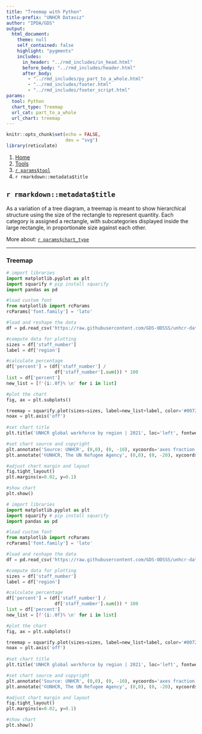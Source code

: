 ```yaml
---
title: "Treemap with Python"
title-prefix: "UNHCR Dataviz"
author: "IPDA/GDS"
output:
  html_document:
    theme: null
    self_contained: false
    highlight: "pygments"
    includes:
      in_header: "../rmd_includes/in_head.html"
      before_body: "../rmd_includes/header.html"
      after_body:
        - "../rmd_includes/py_part_to_a_whole.html"
        - "../rmd_includes/footer.html"
        - "../rmd_includes/footer_script.html"
params:
  tool: Python
  chart_type: Treemap
  url_cat: part_to_a_whole
  url_chart: treemap
---
```


```r
knitr::opts_chunk$set(echo = FALSE,
                      dev = "svg")
library(reticulate)
```

<main id="tools" class="container py-5">

<!-- Breadcrumb is filled automatically with the text from Title and Tool parameter in YAML --> 
<nav aria-label="breadcrumb">
    <ol class="breadcrumb">
        <li class="breadcrumb-item"><a href="../../">Home</a></li>
        <li class="breadcrumb-item"><a href="../">Tools</a></li>
        <li class="breadcrumb-item"><a href="../`r tolower(params$tool)`/">`r params$tool`</a></li>
        <li class="breadcrumb-item active" aria-current="page">`r rmarkdown::metadata$title`</li>
    </ol>
</nav>

<!-- Intro header --> 
<div class="my-5 text-center">

## `r rmarkdown::metadata$title`

<div class="row justify-content-center">
<div class="col-lg-8">

<!-- Only text to change below, the rest comes from the YAML --> 
As a variation of a tree diagram, a treemap is meant to show hierarchical structure using the size of the rectangle to represent quantity. Each category is assigned a rectangle, with subcategories displayed inside the large rectangle, in proportionate size against each other.

More about: <a href="../../chart_gallery/`r params$url_cat`.html#`r params$url_chart`">`r params$chart_type`</a>

</div>
</div>
</div>


----

<!-- Beginning of section, should be preceded by hr (----) --> 
<section class="my-5">

### Treemap

<div class="row">

<!-- First column for large screen --> 
<div class="col-lg-6">

```python
# import libraries
import matplotlib.pyplot as plt
import squarify # pip install squarify
import pandas as pd

#load custom font
from matplotlib import rcParams
rcParams['font.family'] = 'lato'

#load and reshape the data
df = pd.read_csv('https://raw.githubusercontent.com/GDS-ODSSS/unhcr-dataviz-platform/master/data/part_to_a_whole/treemap.csv')

#compute data for plotting
sizes = df['staff_number']
label = df['region']

#calculate percentage
df['percent'] = (df['staff_number'] / 
                  df['staff_number'].sum()) * 100
list = df['percent']
new_list = [f'{i:.0f}% \n' for i in list]

#plot the chart
fig, ax = plt.subplots()

treemap = squarify.plot(sizes=sizes, label=new_list+label, color='#0072BC', ec='#ffffff', text_kwargs={"color":"#ffffff"})
noax = plt.axis('off')
       
#set chart title
plt.title('UNHCR global workforce by region | 2021', loc='left', fontweight='bold', pad=20, fontsize=14, color='#000000')

#set chart source and copyright
plt.annotate('Source: UNHCR', (0,0), (0, -10), xycoords='axes fraction', textcoords='offset points', va='top', color = '#666666', fontsize=9)
plt.annotate('©UNHCR, The UN Refugee Agency', (0,0), (0, -20), xycoords='axes fraction', textcoords='offset points', va='top', color = '#666666', fontsize=9)

#adjust chart margin and layout
fig.tight_layout()
plt.margins(x=0.02, y=0.1)

#show chart
plt.show()
```

</div>
<!-- End First column --->

<!-- Second column for large screen --> 
<div class="col-lg-6">



```python
# import libraries
import matplotlib.pyplot as plt
import squarify # pip install squarify
import pandas as pd

#load custom font
from matplotlib import rcParams
rcParams['font.family'] = 'lato'

#load and reshape the data
df = pd.read_csv('https://raw.githubusercontent.com/GDS-ODSSS/unhcr-dataviz-platform/master/data/part_to_a_whole/treemap.csv')

#compute data for plotting
sizes = df['staff_number']
label = df['region']

#calculate percentage
df['percent'] = (df['staff_number'] / 
                  df['staff_number'].sum()) * 100
list = df['percent']
new_list = [f'{i:.0f}% \n' for i in list]

#plot the chart
fig, ax = plt.subplots()

treemap = squarify.plot(sizes=sizes, label=new_list+label, color='#0072BC', ec='#ffffff', text_kwargs={"color":"#ffffff"})
noax = plt.axis('off')
       
#set chart title
plt.title('UNHCR global workforce by region | 2021', loc='left', fontweight='bold', pad=20, fontsize=14, color='#000000')

#set chart source and copyright
plt.annotate('Source: UNHCR', (0,0), (0, -10), xycoords='axes fraction', textcoords='offset points', va='top', color = '#666666', fontsize=9)
plt.annotate('©UNHCR, The UN Refugee Agency', (0,0), (0, -20), xycoords='axes fraction', textcoords='offset points', va='top', color = '#666666', fontsize=9)

#adjust chart margin and layout
fig.tight_layout()
plt.margins(x=0.02, y=0.1)

#show chart
plt.show()
```


</div>
<!-- End Second column --->

</div>
</section>
<!-- End of section --->


</main>
